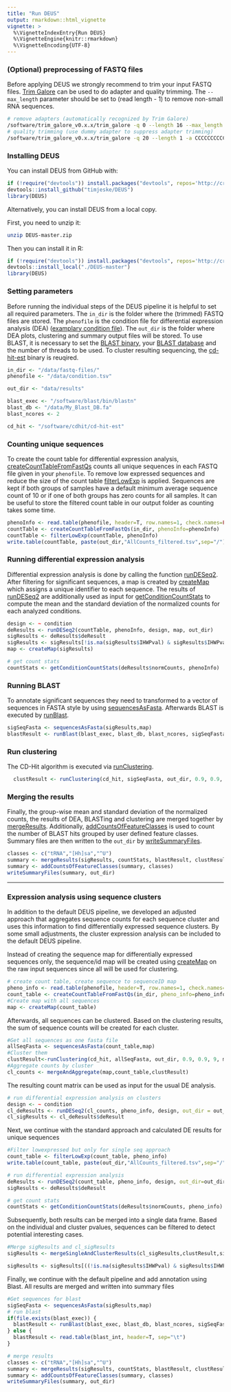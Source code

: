 ```yaml
---
title: "Run DEUS"
output: rmarkdown::html_vignette
vignette: >
  %\VignetteIndexEntry{Run DEUS}
  %\VignetteEngine{knitr::rmarkdown}
  %\VignetteEncoding{UTF-8}
---
```


### (Optional) preprocessing of FASTQ files

Before applying DEUS we strongly recommend to trim your input FASTQ files. 
[Trim Galore](https://www.bioinformatics.babraham.ac.uk/projects/trim_galore/) can be used to do adapter and quality trimming. The `--max_length` parameter should be set to (read length - 1) to remove non-small RNA sequences.

```bash
# remove adapters (automatically recognized by Trim Galore)
/software/trim_galore_v0.x.x/trim_galore -q 0 --length 16 --max_length 49 $in_file -o $out_dir
# quality trimming (use dummy adapter to suppress adapter trimming)
/software/trim_galore_v0.x.x/trim_galore -q 20 --length 1 -a CCCCCCCCCCCCCCCCCCCCCCCCCCCCCCCCCCCCCCCCCCCCCCCCCC --stringency 50 $in_file -o $out_dir
```

### Installing DEUS

You can install DEUS from GitHub with:

```r
if (!require("devtools")) install.packages("devtools", repos='http://cran.us.r-project.org')
devtools::install_github("timjeske/DEUS")
library(DEUS)
```

Alternatively, you can install DEUS from a local copy.

First, you need to unzip it:

```bash
unzip DEUS-master.zip
```

Then you can install it in R:

```r
if (!require("devtools")) install.packages("devtools", repos='http://cran.us.r-project.org')
devtools::install_local("./DEUS-master")
library(DEUS)
```

### Setting parameters

Before running the individual steps of the DEUS pipeline it is helpful to set all required parameters.
The `in_dir` is the folder where the (trimmed) FASTQ files are stored. The `phenofile` is the condition file for differential expression analysis (DEA) ([examplary condition file](DEUS.html#preparing-a-condition-file)).
The `out_dir` is the folder where DEA plots, clustering and summary output files will be stored.
To use BLAST, it is necessary to set the [BLAST binary](ftp://ftp.ncbi.nlm.nih.gov/blast/executables/blast+/LATEST/), your [BLAST database](DEUS.html#preparing-a-blast-database) and the number of threads to be used. 
To cluster resulting sequencing, the [cd-hit-est](http://weizhongli-lab.org/cd-hit/) binary is reuqired.

```r

in_dir <- "/data/fastq-files/"
phenofile <- "/data/condition.tsv"

out_dir <- "data/results"

blast_exec <- "/software/blast/bin/blastn"
blast_db <- "/data/My_Blast_DB.fa"
blast_ncores <- 2

cd_hit <- "/software/cdhit/cd-hit-est"
```

### Counting unique sequences

To create the count table for differential expression analysis, [createCountTableFromFastQs](../reference/createCountTableFromFastQs.html) counts all unique sequences in each FASTQ file given in your `phenofile`. To remove low expressed sequences and reduce the size of the count table [filterLowExp](../reference/filterLowExp.html) is applied. Sequences are kept if both groups of samples have a default minimum average sequence count of 10 or if one of both groups has zero counts for all samples. It can be useful to store the filtered count table in our output folder as counting takes some time.
```r
phenoInfo <- read.table(phenofile, header=T, row.names=1, check.names=FALSE)
countTable <- createCountTableFromFastQs(in_dir, phenoInfo=phenoInfo)
countTable <- filterLowExp(countTable, phenoInfo)
write.table(countTable, paste(out_dir,"AllCounts_filtered.tsv",sep="/"), col.names=T, quote=F, sep="\t", row.names=T)
```

### Running differential expression analysis

Differential expression analysis is done by calling the function [runDESeq2](../reference/runDESeq2.html). 
After filtering for significant sequences, a map is created by [createMap](../reference/createMap.html) which assigns a unique identifier to each sequence.
The results of [runDESeq2](../reference/runDESeq2.html) are additionally used as input for [getConditionCountStats](../reference/getConditionCountStats.html) to compute the mean and the standard deviation of the normalized counts for each analyzed conditions.

```r
design <- ~ condition
deResults <- runDESeq2(countTable, phenoInfo, design, map, out_dir)
sigResults <- deResults$deResult
sigResults <- sigResults[!is.na(sigResults$IHWPval) & sigResults$IHWPval < 0.05,]
map <- createMap(sigResults)

# get count stats
countStats <- getConditionCountStats(deResults$normCounts, phenoInfo)
```

### Running BLAST

To annotate significant sequences they need to transformed to a vector of sequences in FASTA style by using [sequencesAsFasta](../reference/sequencesAsFasta.html). Afterwards BLAST is executed by [runBlast](../reference/runBlast.html).
```r
sigSeqFasta <- sequencesAsFasta(sigResults,map)
blastResult <- runBlast(blast_exec, blast_db, blast_ncores, sigSeqFasta)
```

### Run clustering

The CD-Hit algorithm is executed via [runClustering](../reference/runClustering.html).
```r
  clustResult <- runClustering(cd_hit, sigSeqFasta, out_dir, 0.9, 0.9, 9, map)
```

### Merging the results

Finally, the group-wise mean and standard deviation of the normalized counts, the results of DEA, BLASTing and clustering are merged together by [mergeResults](../reference/mergeResults.html).
Additionally, [addCountsOfFeatureClasses](../reference/addCountsOfFeatureClasses.html) is used to count the number of BLAST hits grouped by user defined feature classes.
Summary files are then written to the `out_dir` by [writeSummaryFiles](../reference/writeSummaryFiles.html).
```r
classes <- c("tRNA","[Hh]sa","^U")
summary <- mergeResults(sigResults, countStats, blastResult, clustResult, map)
summary <- addCountsOfFeatureClasses(summary, classes)
writeSummaryFiles(summary, out_dir)

```
___

### Expression analysis using sequence clusters

In addition to the default DEUS pipeline, we developed an adjusted approach that aggregates sequence counts for each sequence cluster and uses this information to find differentially expressed sequence clusters. By some small adjustments, the cluster expression analysis can be included to the default DEUS pipeline.

Instead of creating the sequence map for differentially expressed sequences only, the sequence/id map will be created using [createMap](../reference/createMap.html) on the raw input sequences since all will be used for clustering.
```r
# create count table, create sequence to sequenceID map
pheno_info <- read.table(phenofile, header=T, row.names=1, check.names=FALSE)
count_table <- createCountTableFromFastQs(in_dir, pheno_info=pheno_info)
#Create map with all sequences
map <- createMap(count_table)

```

Afterwards, all sequences can be clustered. Based on the clustering results, the sum of sequence counts will be created for each cluster.
```r
#Get all sequences as one fasta file
allSeqFasta <- sequencesAsFasta(count_table,map)
#Cluster them
clustResult<-runClustering(cd_hit, allSeqFasta, out_dir, 0.9, 0.9, 9, map)
#Aggregate counts by cluster
cl_counts <- mergeAndAggregate(map,count_table,clustResult)

```

The resulting count matrix can be used as input for the usual DE analysis. 
```r
# run differential expression analysis on clusters
design <- ~ condition
cl_deResults <- runDESeq2(cl_counts, pheno_info, design, out_dir = out_dir)
cl_sigResults <- cl_deResults$deResult
```

Next, we continue with the standard approach and calculated DE results for unique sequences

```r
#Filter lowexpressed but only for single seq approach
count_table <- filterLowExp(count_table, pheno_info)
write.table(count_table, paste(out_dir,"AllCounts_filtered.tsv",sep="/"), col.names=T, quote=F, sep="\t", row.names=T)

# run differential expression analysis
deResults <- runDESeq2(count_table, pheno_info, design, out_dir=out_dir)
sigResults <- deResults$deResult

# get count stats
countStats <- getConditionCountStats(deResults$normCounts, pheno_info)
```

Subsequently, both results can be merged into a single data frame. Based on the individual and cluster pvalues, sequences can be filtered to detect potential interesting cases.
```r
#Merge sigResults and cl_sigResults
sigResults <- mergeSingleAndClusterResults(cl_sigResults,clustResult,sigResults,map)

sigResults <- sigResults[((!is.na(sigResults$IHWPval) & sigResults$IHWPval < 0.05) | (!is.na(sigResults$Cl_IHWPval) & sigResults$Cl_IHWPval < 0.05)),]
```

Finally, we continue with the default pipeline and add annotation using Blast. All results are merged and written into summary files
```r
#Get sequences for blast
sigSeqFasta <- sequencesAsFasta(sigResults,map)
# run blast
if(file.exists(blast_exec)) {
  blastResult <- runBlast(blast_exec, blast_db, blast_ncores, sigSeqFasta)
} else {
  blastResult <- read.table(blast_int, header=T, sep="\t")
}

# merge results
classes <- c("tRNA","[Hh]sa","^U")
summary <- mergeResults(sigResults, countStats, blastResult, clustResult, map)
summary <- addCountsOfFeatureClasses(summary, classes)
writeSummaryFiles(summary, out_dir)
```




